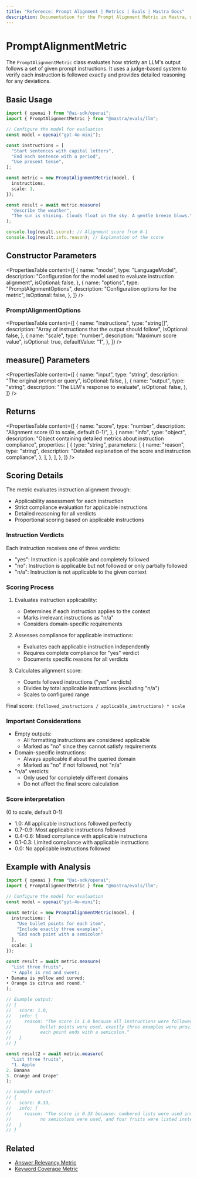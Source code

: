 ```yaml
---
title: "Reference: Prompt Alignment | Metrics | Evals | Mastra Docs"
description: Documentation for the Prompt Alignment Metric in Mastra, which evaluates how well LLM outputs adhere to given prompt instructions.
---
```


# PromptAlignmentMetric

The `PromptAlignmentMetric` class evaluates how strictly an LLM's output follows a set of given prompt instructions. It uses a judge-based system to verify each instruction is followed exactly and provides detailed reasoning for any deviations.

## Basic Usage

```typescript
import { openai } from "@ai-sdk/openai";
import { PromptAlignmentMetric } from "@mastra/evals/llm";

// Configure the model for evaluation
const model = openai("gpt-4o-mini");

const instructions = [
  "Start sentences with capital letters",
  "End each sentence with a period",
  "Use present tense",
];

const metric = new PromptAlignmentMetric(model, {
  instructions,
  scale: 1,
});

const result = await metric.measure(
  "describe the weather",
  "The sun is shining. Clouds float in the sky. A gentle breeze blows.",
);

console.log(result.score); // Alignment score from 0-1
console.log(result.info.reason); // Explanation of the score
```

## Constructor Parameters

<PropertiesTable
  content={[
    {
      name: "model",
      type: "LanguageModel",
      description:
        "Configuration for the model used to evaluate instruction alignment",
      isOptional: false,
    },
    {
      name: "options",
      type: "PromptAlignmentOptions",
      description: "Configuration options for the metric",
      isOptional: false,
    },
  ]}
/>

### PromptAlignmentOptions

<PropertiesTable
  content={[
    {
      name: "instructions",
      type: "string[]",
      description: "Array of instructions that the output should follow",
      isOptional: false,
    },
    {
      name: "scale",
      type: "number",
      description: "Maximum score value",
      isOptional: true,
      defaultValue: "1",
    },
  ]}
/>

## measure() Parameters

<PropertiesTable
  content={[
    {
      name: "input",
      type: "string",
      description: "The original prompt or query",
      isOptional: false,
    },
    {
      name: "output",
      type: "string",
      description: "The LLM's response to evaluate",
      isOptional: false,
    },
  ]}
/>

## Returns

<PropertiesTable
  content={[
    {
      name: "score",
      type: "number",
      description: "Alignment score (0 to scale, default 0-1)",
    },
    {
      name: "info",
      type: "object",
      description:
        "Object containing detailed metrics about instruction compliance",
      properties: [
        {
          type: "string",
          parameters: [
            {
              name: "reason",
              type: "string",
              description:
                "Detailed explanation of the score and instruction compliance",
            },
          ],
        },
      ],
    },
  ]}
/>

## Scoring Details

The metric evaluates instruction alignment through:
- Applicability assessment for each instruction
- Strict compliance evaluation for applicable instructions
- Detailed reasoning for all verdicts
- Proportional scoring based on applicable instructions

### Instruction Verdicts

Each instruction receives one of three verdicts:
- "yes": Instruction is applicable and completely followed
- "no": Instruction is applicable but not followed or only partially followed
- "n/a": Instruction is not applicable to the given context

### Scoring Process

1. Evaluates instruction applicability:
   - Determines if each instruction applies to the context
   - Marks irrelevant instructions as "n/a"
   - Considers domain-specific requirements

2. Assesses compliance for applicable instructions:
   - Evaluates each applicable instruction independently
   - Requires complete compliance for "yes" verdict
   - Documents specific reasons for all verdicts

3. Calculates alignment score:
   - Counts followed instructions ("yes" verdicts)
   - Divides by total applicable instructions (excluding "n/a")
   - Scales to configured range

Final score: `(followed_instructions / applicable_instructions) * scale`

### Important Considerations

- Empty outputs:
  - All formatting instructions are considered applicable
  - Marked as "no" since they cannot satisfy requirements
- Domain-specific instructions:
  - Always applicable if about the queried domain
  - Marked as "no" if not followed, not "n/a"
- "n/a" verdicts:
  - Only used for completely different domains
  - Do not affect the final score calculation

### Score interpretation
(0 to scale, default 0-1)
- 1.0: All applicable instructions followed perfectly
- 0.7-0.9: Most applicable instructions followed
- 0.4-0.6: Mixed compliance with applicable instructions
- 0.1-0.3: Limited compliance with applicable instructions
- 0.0: No applicable instructions followed

## Example with Analysis

```typescript
import { openai } from "@ai-sdk/openai";
import { PromptAlignmentMetric } from "@mastra/evals/llm";

// Configure the model for evaluation
const model = openai("gpt-4o-mini");

const metric = new PromptAlignmentMetric(model, {
  instructions: [
    "Use bullet points for each item",
    "Include exactly three examples",
    "End each point with a semicolon"
  ],
  scale: 1
});

const result = await metric.measure(
  "List three fruits",
  "• Apple is red and sweet;
• Banana is yellow and curved;
• Orange is citrus and round."
);

// Example output:
// {
//   score: 1.0,
//   info: {
//     reason: "The score is 1.0 because all instructions were followed exactly:
//           bullet points were used, exactly three examples were provided, and
//           each point ends with a semicolon."
//   }
// }

const result2 = await metric.measure(
  "List three fruits",
  "1. Apple
2. Banana
3. Orange and Grape"
);

// Example output:
// {
//   score: 0.33,
//   info: {
//     reason: "The score is 0.33 because: numbered lists were used instead of bullet points,
//           no semicolons were used, and four fruits were listed instead of exactly three."
//   }
// }
```

## Related

- [Answer Relevancy Metric](./answer-relevancy)
- [Keyword Coverage Metric](./keyword-coverage)
